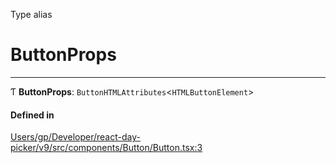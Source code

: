<SectionTitle>Type alias</SectionTitle>

# ButtonProps

---

Ƭ **ButtonProps**: `ButtonHTMLAttributes`\<`HTMLButtonElement`\>

#### Defined in

[Users/gp/Developer/react-day-picker/v9/src/components/Button/Button.tsx:3](https://github.com/gpbl/react-day-picker/blob/4d332a01b/src/components/Button/Button.tsx#L3)
